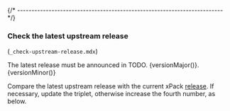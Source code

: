 

{/* ------------------------------------------------------------------------ */}

### Check the latest upstream release

(`_check-upstream-release.mdx`)

The latest release must be announced in
TODO. {versionMajor()}.{versionMinor()}

Compare the latest upstream release with the current xPack
[release](https://github.com/xpack-dev-tools/{{appLcName}}-xpack/releases).
If necessary, update the triplet, otherwise increase the fourth number,
as below.
